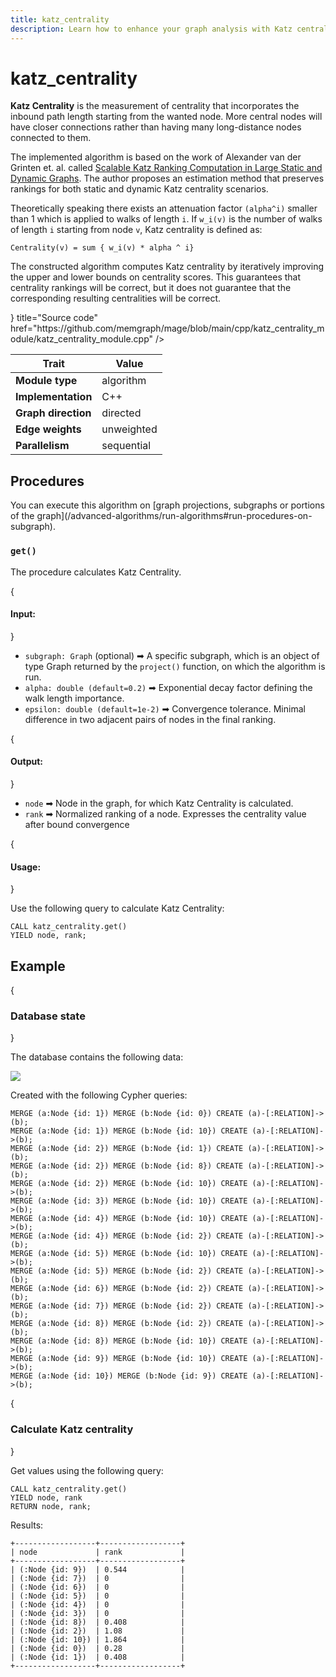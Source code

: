 ```yaml
---
title: katz_centrality
description: Learn how to enhance your graph analysis with Katz centrality in Memgraph. Access tutorials and comprehensive documentation to understand and apply Katz centrality algorithms within Memgraph's graph solution.
---
```



# katz_centrality

**Katz Centrality** is the measurement of centrality that incorporates the
inbound path length starting from the wanted node. More central nodes will have
closer connections rather than having many long-distance nodes connected to
them.

The implemented algorithm is based on the work of Alexander van der Grinten et.
al. called [Scalable Katz Ranking Computation in Large Static and Dynamic
Graphs](https://arxiv.org/pdf/1807.03847.pdf). The author proposes an
estimation method that preserves rankings for both static and dynamic Katz
centrality scenarios.

Theoretically speaking there exists an attenuation factor `(alpha^i)` smaller
than 1 which is applied to walks of length `i`. If `w_i(v)` is the number of
walks of length `i` starting from node `v`, Katz centrality is defined as:

```
Centrality(v) = sum { w_i(v) * alpha ^ i}
```

The constructed algorithm computes Katz centrality by iteratively improving the
upper and lower bounds on centrality scores. This guarantees that centrality
rankings will be correct, but it does not guarantee that the corresponding
resulting centralities will be correct.

<Cards>
  <Cards.Card
    icon={<GitHub />}
    title="Source code"
    href="https://github.com/memgraph/mage/blob/main/cpp/katz_centrality_module/katz_centrality_module.cpp"
  />
</Cards>

| Trait               | Value                                                 |
| ------------------- | ---------- |
| **Module type**     | algorithm  |
| **Implementation**  | C++        |
| **Graph direction** | directed   |
| **Edge weights**    | unweighted |
| **Parallelism**     | sequential |

## Procedures

<Callout type="info">
You can execute this algorithm on [graph projections, subgraphs or portions of the graph](/advanced-algorithms/run-algorithms#run-procedures-on-subgraph).
</Callout>

### `get()`

The procedure calculates Katz Centrality.

{<h4 className="custom-header"> Input: </h4>}

- `subgraph: Graph` (optional) ➡ A specific subgraph, which is an object of type Graph returned by the `project()` function, on which the algorithm is run.
- `alpha: double (default=0.2)` ➡ Exponential decay factor defining the walk length
  importance.
- `epsilon: double (default=1e-2)` ➡ Convergence tolerance. Minimal difference in two
  adjacent pairs of nodes in the final ranking.


{<h4 className="custom-header"> Output: </h4>}

- `node` ➡ Node in the graph, for which Katz Centrality is calculated.
- `rank` ➡ Normalized ranking of a node. Expresses the centrality value after
  bound convergence

{<h4 className="custom-header"> Usage: </h4>}

Use the following query to calculate Katz Centrality:

```cypher
CALL katz_centrality.get()
YIELD node, rank;
```

## Example

<Steps>

{<h3 className="custom-header"> Database state </h3>} 

The database contains the following data: 

![](/pages/advanced-algorithms/available-algorithms/katz_centrality/memgraph-katz.png)

Created with the following Cypher queries:


```cypher
MERGE (a:Node {id: 1}) MERGE (b:Node {id: 0}) CREATE (a)-[:RELATION]->(b);
MERGE (a:Node {id: 1}) MERGE (b:Node {id: 10}) CREATE (a)-[:RELATION]->(b);
MERGE (a:Node {id: 2}) MERGE (b:Node {id: 1}) CREATE (a)-[:RELATION]->(b);
MERGE (a:Node {id: 2}) MERGE (b:Node {id: 8}) CREATE (a)-[:RELATION]->(b);
MERGE (a:Node {id: 2}) MERGE (b:Node {id: 10}) CREATE (a)-[:RELATION]->(b);
MERGE (a:Node {id: 3}) MERGE (b:Node {id: 10}) CREATE (a)-[:RELATION]->(b);
MERGE (a:Node {id: 4}) MERGE (b:Node {id: 10}) CREATE (a)-[:RELATION]->(b);
MERGE (a:Node {id: 4}) MERGE (b:Node {id: 2}) CREATE (a)-[:RELATION]->(b);
MERGE (a:Node {id: 5}) MERGE (b:Node {id: 10}) CREATE (a)-[:RELATION]->(b);
MERGE (a:Node {id: 5}) MERGE (b:Node {id: 2}) CREATE (a)-[:RELATION]->(b);
MERGE (a:Node {id: 6}) MERGE (b:Node {id: 2}) CREATE (a)-[:RELATION]->(b);
MERGE (a:Node {id: 7}) MERGE (b:Node {id: 2}) CREATE (a)-[:RELATION]->(b);
MERGE (a:Node {id: 8}) MERGE (b:Node {id: 2}) CREATE (a)-[:RELATION]->(b);
MERGE (a:Node {id: 8}) MERGE (b:Node {id: 10}) CREATE (a)-[:RELATION]->(b);
MERGE (a:Node {id: 9}) MERGE (b:Node {id: 10}) CREATE (a)-[:RELATION]->(b);
MERGE (a:Node {id: 10}) MERGE (b:Node {id: 9}) CREATE (a)-[:RELATION]->(b);
```

{<h3 className="custom-header"> Calculate Katz centrality </h3>} 

Get values using the following query:

```cypher
CALL katz_centrality.get()
YIELD node, rank
RETURN node, rank;
```

Results:

```plaintext
+------------------+------------------+
| node             | rank             |
+------------------+------------------+
| (:Node {id: 9})  | 0.544            |
| (:Node {id: 7})  | 0                |
| (:Node {id: 6})  | 0                |
| (:Node {id: 5})  | 0                |
| (:Node {id: 4})  | 0                |
| (:Node {id: 3})  | 0                |
| (:Node {id: 8})  | 0.408            |
| (:Node {id: 2})  | 1.08             |
| (:Node {id: 10}) | 1.864            |
| (:Node {id: 0})  | 0.28             |
| (:Node {id: 1})  | 0.408            |
+------------------+------------------+
```

</Steps>